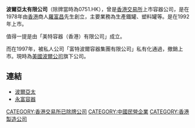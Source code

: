 {{Link style|time=2015-12-13T14:20:33+00:00}}
'''波爾亞太有限公司'''（除牌當時為0751.HK），曾是[[香港交易所|香港交易所]]上市容器公司，是在1978年由[[香港|香港]]商人[[羅富昌|羅富昌]]先生創立，主要業務為生產鐵罐、塑料罐等。是在1992年上市。

值得一提是由「美特容器（香港）有限公司」成立。

而在1997年，被私人公司「富特波爾容器集團有限公司」私有化通過，撤銷上市。現時為[[:en:Ball_Corp.|美國波爾公司]]旗下公司。

==連結==
*[http://www.ballasiapacific.com 波爾亞太] {{Wayback|url=http://www.ballasiapacific.com/ |date=20161207095332 }}
*[http://www.fcphk.com/tradchinese/tradchi_FC.html 永富容器] {{Wayback|url=http://www.fcphk.com/tradchinese/tradchi_FC.html |date=20200218124011 }}

[[CATEGORY:香港交易所已除牌公司|CATEGORY:香港交易所已除牌公司]]
[[CATEGORY:中國民營企業|CATEGORY:中國民營企業]]
[[CATEGORY:香港製造公司|CATEGORY:香港製造公司]]